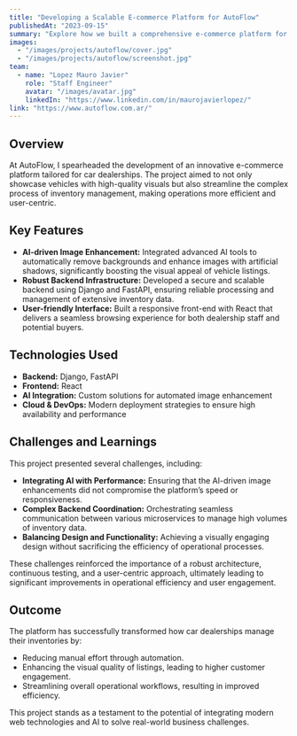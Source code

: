 ```yaml
---
title: "Developing a Scalable E-commerce Platform for AutoFlow"
publishedAt: "2023-09-15"
summary: "Explore how we built a comprehensive e-commerce platform for car dealerships, integrating AI-driven image enhancement with robust backend solutions to streamline inventory management."
images:
  - "/images/projects/autoflow/cover.jpg"
  - "/images/projects/autoflow/screenshot.jpg"
team:
  - name: "Lopez Mauro Javier"
    role: "Staff Engineer"
    avatar: "/images/avatar.jpg"
    linkedIn: "https://www.linkedin.com/in/maurojavierlopez/"
link: "https://www.autoflow.com.ar/"
---
```


## Overview

At AutoFlow, I spearheaded the development of an innovative e-commerce platform tailored for car dealerships. The project aimed to not only showcase vehicles with high-quality visuals but also streamline the complex process of inventory management, making operations more efficient and user-centric.

## Key Features

- **AI-driven Image Enhancement:**
  Integrated advanced AI tools to automatically remove backgrounds and enhance images with artificial shadows, significantly boosting the visual appeal of vehicle listings.
- **Robust Backend Infrastructure:**
  Developed a secure and scalable backend using Django and FastAPI, ensuring reliable processing and management of extensive inventory data.
- **User-friendly Interface:**
  Built a responsive front-end with React that delivers a seamless browsing experience for both dealership staff and potential buyers.

## Technologies Used

- **Backend:** Django, FastAPI
- **Frontend:** React
- **AI Integration:** Custom solutions for automated image enhancement
- **Cloud & DevOps:** Modern deployment strategies to ensure high availability and performance

## Challenges and Learnings

This project presented several challenges, including:
- **Integrating AI with Performance:** Ensuring that the AI-driven image enhancements did not compromise the platform’s speed or responsiveness.
- **Complex Backend Coordination:** Orchestrating seamless communication between various microservices to manage high volumes of inventory data.
- **Balancing Design and Functionality:** Achieving a visually engaging design without sacrificing the efficiency of operational processes.

These challenges reinforced the importance of a robust architecture, continuous testing, and a user-centric approach, ultimately leading to significant improvements in operational efficiency and user engagement.

## Outcome

The platform has successfully transformed how car dealerships manage their inventories by:
- Reducing manual effort through automation.
- Enhancing the visual quality of listings, leading to higher customer engagement.
- Streamlining overall operational workflows, resulting in improved efficiency.

This project stands as a testament to the potential of integrating modern web technologies and AI to solve real-world business challenges.
